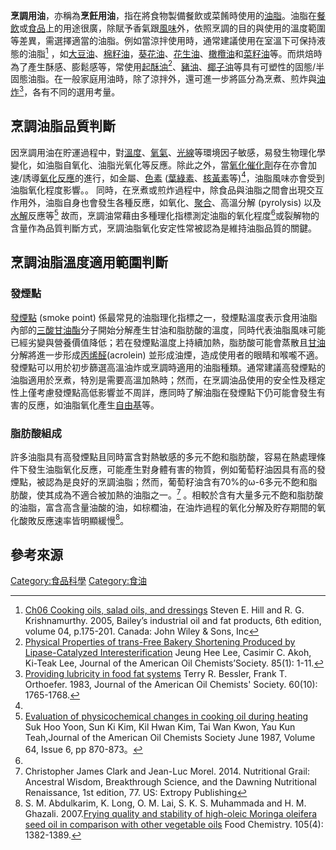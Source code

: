 {{merge to|食用油|discuss=Talk:食用油#请求与烹調用油合并|time=2016-01-26T00:50:29+00:00}}
'''烹調用油'''，亦稱為'''烹飪用油'''，指在將食物製備餐飲或菜餚時使用的[[油脂|油脂]]。油脂在[[餐飲|餐飲]]或[[食品|食品]]上的用途很廣，除賦予香氣跟[[風味|風味]]外，依照烹調的目的與使用的溫度範圍等差異，需選擇適當的油脂。例如當涼拌使用時，通常建議使用在室溫下可保持液態的油脂<ref name="油A">[http://www.e-library.esut.edu.ng/uploads/pdf/5793462434-barleys-industrial-oil-and-fats-products.pdf Ch06 Cooking oils, salad oils, and dressings] {{Wayback|url=http://www.e-library.esut.edu.ng/uploads/pdf/5793462434-barleys-industrial-oil-and-fats-products.pdf |date=20160309044125 }}Steven E. Hill and R. G. Krishnamurthy. 2005, Bailey’s industrial oil and fat products, 6th edition, volume 04, p.175-201. Canada: John Wiley & Sons, Inc</ref> ，如[[大豆油|大豆油]]、[[棉籽油|棉籽油]]，[[葵花油|葵花油]]、[[花生油|花生油]]、[[橄欖油|橄欖油]]和[[菜籽油|菜籽油]]等。而烘焙時為了產生酥感、膨鬆感等，常使用[[起酥油|起酥油]]<ref>[http://link.springer.com/article/10.1007%2Fs11746-007-1155-0 Physical Properties of trans-Free Bakery Shortening Produced by Lipase-Catalyzed Interesterification] {{Wayback|url=http://link.springer.com/article/10.1007%2Fs11746-007-1155-0 |date=20160213100233 }}Jeung Hee Lee, Casimir C. Akoh, Ki-Teak Lee, Journal of the American Oil Chemists’Society. 85(1): 1-11.</ref>、[[豬油|豬油]]、[[椰子油|椰子油]]等具有可塑性的固態/半固態油脂。在一般家庭用油時，除了涼拌外，還可進一步將區分為烹煮、煎炸與[[油炸|油炸]]<ref>[http://link.springer.com/article/10.1007/BF02680351 Providing lubricity in food fat systems] {{Wayback|url=http://link.springer.com/article/10.1007/BF02680351 |date=20160127204034 }} Terry R. Bessler, Frank T. Orthoefer. 1983, Journal of the American Oil Chemists' Society. 60(10): 1765-1768.</ref>，各有不同的選用考量。

==烹調油脂品質判斷==
因烹調用油在貯運過程中，對[[溫度|溫度]]、[[氧氣|氧氣]]、[[光線|光線]]等環境因子敏感，易發生物理化學變化，如油脂自氧化、油脂光氧化等反應。除此之外，當[[氧化|氧化]][[催化劑|催化劑]]存在亦會加速/誘導[[氧化反應|氧化反應]]的進行，如金屬、[[色素|色素]] ([[葉綠素|葉綠素]]、[[核黃素|核黃素]]等)<ref name="油A"/>，油脂風味亦會受到油脂氧化程度影響。。
同時，在烹煮或煎炸過程中，除食品與油脂之間會出現交互作用外，油脂自身也會發生各種反應，如氧化、[[聚合|聚合]]、高溫分解 (pyrolysis) 以及[[水解|水解]]反應等<ref>[http://link.springer.com/article/10.1007%2FBF02641496 Evaluation of physicochemical changes in cooking oil during heating] {{Wayback|url=http://link.springer.com/article/10.1007%2FBF02641496 |date=20160214130919 }}Suk Hoo Yoon, Sun Ki Kim, Kil Hwan Kim, Tai Wan Kwon, Yau Kun Teah,Journal of the American Oil Chemists Society June 1987, Volume 64, Issue 6, pp 870-873。</ref> 故而，烹調油常藉由多種理化指標測定油脂的氧化程度<ref name="油A"/>或裂解物的含量作為品質判斷方式，烹調油脂氧化安定性常被認為是維持油脂品質的關鍵。

==烹調油脂溫度適用範圍判斷==
===發煙點===
[[發煙點|發煙點]] (smoke point) 係最常見的油脂理化指標之一，發煙點溫度表示食用油脂內部的[[三酸甘油酯|三酸甘油酯]]分子開始分解產生甘油和脂肪酸的溫度，同時代表油脂風味可能已經劣變與營養價值降低；若在發煙點溫度上持續加熱，脂肪酸可能會蒸散且[[甘油|甘油]]分解將進一步形成[[丙烯醛|丙烯醛]](acrolein) 並形成油煙，造成使用者的眼睛和喉嚨不適。發煙點可以用於初步篩選高溫油炸或烹調時適用的油脂種類。通常建議高發煙點的油脂適用於烹煮，特別是需要高溫加熱時；然而，在烹調油品使用的安全性及穩定性上僅考慮發煙點高低影響並不周詳，應同時了解油脂在發煙點下仍可能會發生有害的反應，如油脂氧化產生[[自由基|自由基]]等。

===脂肪酸組成===
許多油脂具有高發煙點且同時富含對熱敏感的多元不飽和脂肪酸，容易在熱處理條件下發生油脂氧化反應，可能產生對身體有害的物質，例如葡萄籽油因具有高的發煙點，被認為是良好的烹調油脂；然而，葡萄籽油含有70%的ω-6多元不飽和脂肪酸，使其成為不適合被加熱的油脂之一。<ref>Christopher James Clark and Jean-Luc Morel. 2014. Nutritional Grail: Ancestral Wisdom, Breakthrough Science, and the Dawning Nutritional Renaissance, 1st edition, 77. US: Extropy Publishing</ref> 。相較於含有大量多元不飽和脂肪酸的油脂，富含高含量油酸的油，如棕櫚油，在油炸過程的氧化分解及貯存期間的氧化酸敗反應速率皆明顯緩慢<ref>S. M. Abdulkarim, K. Long, O. M. Lai, S. K. S. Muhammada and H. M. Ghazali. 2007.[http://www.sciencedirect.com/science/article/pii/S0308814607004542 Frying quality and stability of high-oleic Moringa oleifera seed oil in comparison with other vegetable oils] {{Wayback|url=http://www.sciencedirect.com/science/article/pii/S0308814607004542 |date=20130506033122 }}Food Chemistry. 105(4): 1382-1389.</ref>。

==參考來源==
{{reflist}}

[[Category:食品科學|Category:食品科學]]
[[Category:食油|Category:食油]]